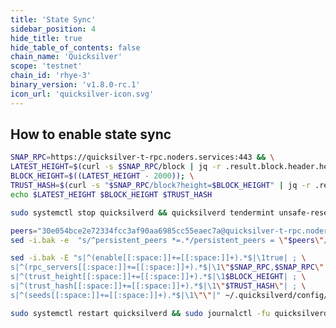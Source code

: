 ```yaml
---
title: 'State Sync'
sidebar_position: 4
hide_title: true
hide_table_of_contents: false
chain_name: 'Quicksilver'
scope: 'testnet'
chain_id: 'rhye-3'
binary_version: 'v1.8.0-rc.1'
icon_url: 'quicksilver-icon.svg'
---
```



<PageTitle
  iconUrl="img/quicksilver-icon.svg"
  title="Quicksilver State Sync"
  chainId="rhye-3"
  version="v1.8.0-rc.1"
/>

## How to enable state sync

```bash
SNAP_RPC=https://quicksilver-t-rpc.noders.services:443 && \
LATEST_HEIGHT=$(curl -s $SNAP_RPC/block | jq -r .result.block.header.height); \
BLOCK_HEIGHT=$((LATEST_HEIGHT - 2000)); \
TRUST_HASH=$(curl -s "$SNAP_RPC/block?height=$BLOCK_HEIGHT" | jq -r .result.block_id.hash) && \
echo $LATEST_HEIGHT $BLOCK_HEIGHT $TRUST_HASH
```

```bash
sudo systemctl stop quicksilverd && quicksilverd tendermint unsafe-reset-all --home ~/.quicksilverd --keep-addr-book
```

```bash
peers="30e054bce2e72334fcc3af90aa6985cc55eaec7a@quicksilver-t-rpc.noders.services:11156"
sed -i.bak -e  "s/^persistent_peers *=.*/persistent_peers = \"$peers\"/" ~/.quicksilverd/config/config.toml
```

```bash
sed -i.bak -E "s|^(enable[[:space:]]+=[[:space:]]+).*$|\1true| ; \
s|^(rpc_servers[[:space:]]+=[[:space:]]+).*$|\1\"$SNAP_RPC,$SNAP_RPC\"| ; \
s|^(trust_height[[:space:]]+=[[:space:]]+).*$|\1$BLOCK_HEIGHT| ; \
s|^(trust_hash[[:space:]]+=[[:space:]]+).*$|\1\"$TRUST_HASH\"| ; \
s|^(seeds[[:space:]]+=[[:space:]]+).*$|\1\"\"|" ~/.quicksilverd/config/config.toml
```

```bash
sudo systemctl restart quicksilverd && sudo journalctl -fu quicksilverd --no-hostname -o cat
```
